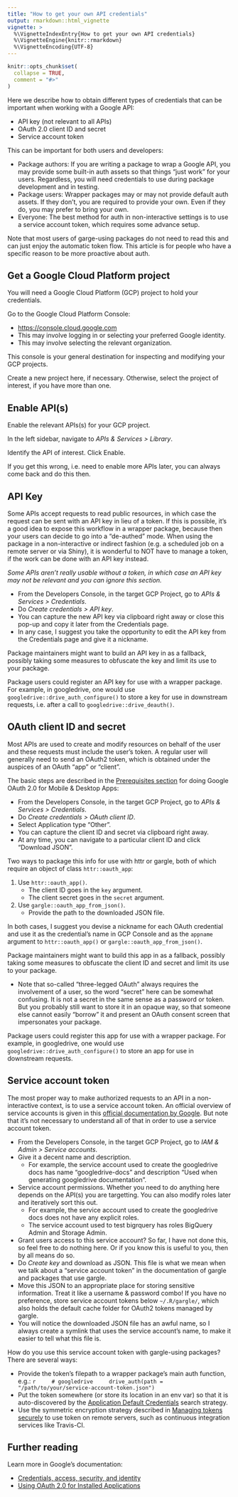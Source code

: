 ```yaml
---
title: "How to get your own API credentials"
output: rmarkdown::html_vignette
vignette: >
  %\VignetteIndexEntry{How to get your own API credentials}
  %\VignetteEngine{knitr::rmarkdown}
  %\VignetteEncoding{UTF-8}
---
```


```r
knitr::opts_chunk$set(
  collapse = TRUE,
  comment = "#>"
)
```

Here we describe how to obtain different types of credentials that can be important when working with a Google API:

  * API key (not relevant to all APIs)
  * OAuth 2.0 client ID and secret
  * Service account token
  
This can be important for both users and developers:

  * Package authors: If you are writing a package to wrap a Google API, you may provide some built-in auth assets so that things "just work" for your users. Regardless, you will need credentials to use during package development and in testing.
  * Package users: Wrapper packages may or may not provide default auth assets. If they don't, you are required to provide your own. Even if they do, you may prefer to bring your own.
  * Everyone: The best method for auth in non-interactive settings is to use a service account token, which requires some advance setup.
  
Note that most users of garge-using packages do not need to read this and can just enjoy the automatic token flow. This article is for people who have a specific reason to be more proactive about auth.
  
## Get a Google Cloud Platform project

You will need a Google Cloud Platform (GCP) project to hold your credentials.

Go to the Google Cloud Platform Console:

  * <https://console.cloud.google.com>
  * This may involve logging in or selecting your preferred Google identity.
  * This may involve selecting the relevant organization.

This console is your general destination for inspecting and modifying your GCP projects.
  
Create a new project here, if necessary. Otherwise, select the project of interest, if you have more than one.

## Enable API(s)

Enable the relevant APIs(s) for your GCP project.

In the left sidebar, navigate to *APIs & Services > Library*.

Identify the API of interest. Click Enable.

If you get this wrong, i.e. need to enable more APIs later, you can always come back and do this then.

## API Key

Some APIs accept requests to read public resources, in which case the request can be sent with an API key in lieu of a token. If this is possible, it's a good idea to expose this workflow in a wrapper package, because then your users can decide to go into a "de-authed" mode. When using the package in a non-interactive or indirect fashion (e.g. a scheduled job on a remote server or via Shiny), it is wonderful to NOT have to manage a token, if the work can be done with an API key instead.

*Some APIs aren't really usable without a token, in which case an API key may not be relevant and you can ignore this section.*

  * From the Developers Console, in the target GCP Project, go to *APIs & Services > Credentials*.
  * Do *Create credentials > API key*.
  * You can capture the new API key via clipboard right away or close this pop-up and copy it later from the Credentials page.
  * In any case, I suggest you take the opportunity to edit the API key from the Credentials page and give it a nickname.
  
Package maintainers might want to build an API key in as a fallback, possibly taking some measures to obfuscate the key and limit its use to your package.

Package users could register an API key for use with a wrapper package. For example, in googledrive, one would use `googledrive::drive_auth_configure()` to store a key for use in downstream requests, i.e. after a call to `googledrive::drive_deauth()`.

## OAuth client ID and secret

Most APIs are used to create and modify resources on behalf of the user and these requests must include the user's token. A regular user will generally need to send an OAuth2 token, which is obtained under the auspices of an OAuth "app" or "client".

The basic steps are described in the [Prerequisites section](https://developers.google.com/identity/protocols/OAuth2InstalledApp#prerequisites) for doing Google OAuth 2.0 for Mobile & Desktop Apps:

  * From the Developers Console, in the target GCP Project, go to *APIs & Services > Credentials*.
  * Do *Create credentials > OAuth client ID*.
  * Select Application type "Other".
  * You can capture the client ID and secret via clipboard right away.
  * At any time, you can navigate to a particular client ID and click "Download JSON".

Two ways to package this info for use with httr or gargle, both of which require an object of class `httr::oauth_app`:

  1. Use `httr::oauth_app()`.
     - The client ID goes in the `key` argument.
     - The client secret goes in the `secret` argument.
  1. Use `gargle::oauth_app_from_json()`.
     - Provide the path to the downloaded JSON file.

In both cases, I suggest you devise a nickname for each OAuth credential and use it as the credential's name in GCP Console and as the `appname` argument to `httr::oauth_app()` or `gargle::oauth_app_from_json()`.

Package maintainers might want to build this app in as a fallback, possibly taking some measures to obfuscate the client ID and secret and limit its use to your package.

  * Note that so-called "three-legged OAuth" always requires the involvement of a user, so the word "secret" here can be somewhat confusing. It is not a secret in the same sense as a password or token. But you probably still want to store it in an opaque way, so that someone else cannot easily "borrow" it and present an OAuth consent screen that impersonates your package.

Package users could register this app for use with a wrapper package. For example, in googledrive, one would use `googledrive::drive_auth_configure()` to store an app for use in downstream requests.

## Service account token

The most proper way to make authorized requests to an API in a non-interactive context, is to use a service account token. An official overview of service accounts is given in this [official documentation by Google](https://cloud.google.com/iam/docs/service-accounts?_ga=2.215917847.-1040593195.1558621244). But note that it's not necessary to understand all of that in order to use a service account token.

  * From the Developers Console, in the target GCP Project, go to
    *IAM & Admin > Service accounts*.
  * Give it a decent name and description.
    - For example, the service account used to create the googledrive docs has
      name "googledrive-docs" and description "Used when generating googledrive
      documentation".
  * Service account permissions. Whether you need to do anything here depends
    on the API(s) you are targetting. You can also modify roles later and
    iteratively sort this out.
    - For example, the service account used to create the googledrive docs does
      not have any explicit roles.
    - The service account used to test bigrquery has roles BigQuery Admin and
      Storage Admin.
  * Grant users access to this service account? So far, I have not done this,
    so feel free to do nothing here. Or if you know this is useful to you, then
    by all means do so.
  * Do *Create key* and download as JSON. This file is what we mean when we
    talk about a "service account token" in the documentation of gargle and
    packages that use gargle.
  * Move this JSON to an appropriate place for storing sensitive information.
    Treat it like a username & password combo! If you have no preference, store
    service account tokens below `~/.R/gargle/`, which also holds the default
    cache folder for OAuth2 tokens managed by gargle.
  * You will notice the downloaded JSON file has an awful name, so I always
    create a symlink that uses the service account's name, to make it easier to
    tell what this file is.
    
How do you use this service account token with gargle-using packages? There are several ways:

  * Provide the token's filepath to a wrapper package's main auth function, e.g.:
    ```r
    # googledrive
    drive_auth(path = "/path/to/your/service-account-token.json")
    ```
  * Put the token somewhere (or store its location in an env var) so that it is 
    auto-discovered by the [Application Default Credentials](https://gargle.r-lib.org/articles/how-gargle-gets-tokens.html#credentials_app_default)
    search strategy.
  * Use the symmetric encryption strategy described in [Managing tokens securely](https://gargle.r-lib.org/articles/articles/managing-tokens-securely.html)
    to use token on remote servers, such as continuous integration services like
    Travis-CI.

## Further reading

Learn more in Google's documentation:

  * [Credentials, access, security, and identity](https://support.google.com/googleapi/answer/6158857?hl=en&ref_topic=7013279)
  * [Using OAuth 2.0 for Installed Applications](https://developers.google.com/identity/protocols/OAuth2InstalledApp)
